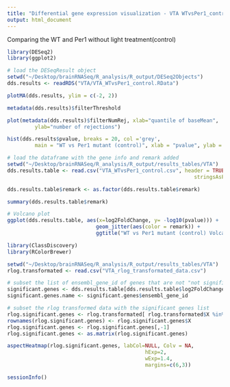 ```yaml
---
title: "Differential gene expression visualization - VTA WTvsPer1_control"
output: html_document
---
```


Comparing the WT and Per1 without light treatment(control)

```r
library(DESeq2)
library(ggplot2)

# load the DESeqResult object
setwd("~/Desktop/brainRNASeq/R_analysis/R_output/DESeq2Objects")
dds.results <- readRDS("VTA/VTA_WTvsPer1_control.RData")
```

```r
plotMA(dds.results, ylim = c(-2, 2))
```

```r
metadata(dds.results)$filterThreshold
```

```r
plot(metadata(dds.results)$filterNumRej, xlab="quantile of baseMean", 
		 ylab="number of rejections")
```

```r
hist(dds.results$pvalue, breaks = 20, col ='grey', 
		 main = "WT vs Per1 mutant (control)", xlab = "pvalue", ylab = "Frequency")
```

```r
# load the dataframe with the gene info and remark added
setwd("~/Desktop/brainRNASeq/R_analysis/R_output/results_tables/VTA")
dds.results.table <- read.csv("VTA_WTvsPer1_control.csv", header = TRUE,
															 stringsAsFactors = FALSE)

dds.results.table$remark <- as.factor(dds.results.table$remark)

summary(dds.results.table$remark)
```

```r
# Volcano plot
ggplot(dds.results.table, aes(x=log2FoldChange, y= -log10(pvalue))) + 
	                         geom_jitter(aes(color = remark)) + 
	                         ggtitle("WT vs Per1 mutant (control) Volcano plot")
```

```r
library(ClassDiscovery) 
library(RColorBrewer)

setwd("~/Desktop/brainRNASeq/R_analysis/R_output/results_tables/VTA")
rlog.transformated <- read.csv("VTA_rlog_transformated_data.csv")

# subset the list of ensembl_gene_id of genes that are not "not significant"
significant.genes <- dds.results.table[dds.results.table$log2FoldChange > 1,] 
significant.genes.name <- significant.genes$ensembl_gene_id

# subset the rlog transformed data with the significant genes list
rlog.significant.genes <- rlog.transformated[ rlog.transformated$X %in% significant.genes.name,]
rownames(rlog.significant.genes) <- rlog.significant.genes$X
rlog.significant.genes <- rlog.significant.genes[,-1]
rlog.significant.genes <- as.matrix(rlog.significant.genes)

aspectHeatmap(rlog.significant.genes, labCol=NULL, Colv = NA,
							                 hExp=2, 
							                 wExp=1.4, 
							                 margins=c(6,3))

```

```r
sessionInfo()
```